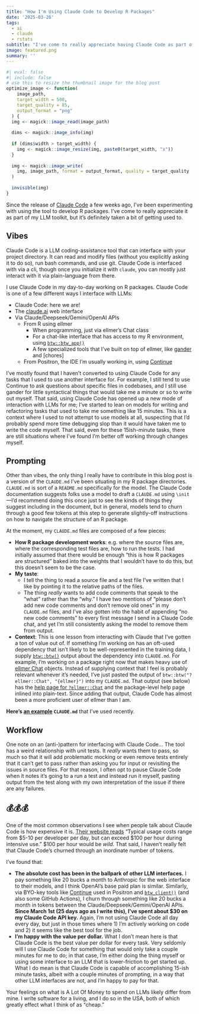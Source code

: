 ```yaml
---
title: "How I'm Using Claude Code to Develop R Packages"
date: '2025-03-26'
tags:
  - ai
  - claude
  - rstats
subtitle: "I've come to really appreciate having Claude Code as part of my LLM toolkit, but it's taken a bit of getting used to."
image: featured.png
summary: ''
---
```


```r
#| eval: false
#| include: false
# use this to resize the thumbnail image for the blog post
optimize_image <- function(
	image_path, 
	target_width = 500, 
	target_quality = 85, 
	output_format = "png"
  ) {
  img <- magick::image_read(image_path)
  
  dims <- magick::image_info(img)
  
  if (dims$width > target_width) {
    img <- magick::image_resize(img, paste0(target_width, "x"))
  }
  
  img <- magick::image_write(
	img, image_path, format = output_format, quality = target_quality
  )
  
  invisible(img)
}
```

Since the release of [Claude Code](https://docs.anthropic.com/en/docs/agents-and-tools/claude-code/overview) a few weeks ago, I've been experimenting with using the tool to develop R packages. I've come to really appreciate it as part of my LLM toolkit, but it's definitely taken a bit of getting used to.

## Vibes

Claude Code is a LLM coding-assistance tool that can interface with your project directory. It can read and modify files (without you explicitly asking it to do so), run bash commands, and use git. Claude Code is interfaced with via a cli, though once you initialize it with `claude`, you can mostly just interact with it via plain-language from there.

I use Claude Code in my day-to-day working on R packages. Claude Code is one of a few different ways I interface with LLMs:

* Claude Code: here we are!
* The [claude.ai](https://claude.ai/) web interface
* Via Claude/Deepseek/Gemini/OpenAI APIs 
	* From R using ellmer
		* When programming, just via ellmer's Chat class
		* For a chat-like interface that has access to my R environment, using [`btw::btw_app()`](https://posit-dev.github.io/btw/reference/btw_client.html)
		* A few specialized tools that I've built on top of ellmer, like [gander](https://simonpcouch.github.io/gander/) and [chores]
	* From Positron, the IDE I'm usually working in, using [Continue](https://www.continue.dev/)

I've mostly found that I haven't converted to using Claude Code for any tasks that I used to use another interface for. For example, I still tend to use Continue to ask questions about specific files in codebases, and I still use gander for little syntactical things that would take me a minute or so to write out myself. That said, using Claude Code has opened up a new mode of interaction with LLMs for me; I've started to lean on models for writing and refactoring tasks that used to take me something like 15 minutes. This is a context where I used to not attempt to use models at all, suspecting that I'd probably spend more time debugging slop than it would have taken me to write the code myself. That said, even for these 15ish-minute tasks, there are still situations where I've found I'm better off working through changes myself.

## Prompting

Other than vibes, the only thing I really have to contribute in this blog post is a version of the `CLAUDE.md` I've been situating in my R package directories. `CLAUDE.md` is sort of a `README.md` specifically for the model. The Claude Code documentation suggests folks use a model to draft a `CLAUDE.md` using `\init`—I'd recommend doing this once just to see the kinds of things they suggest including in the document, but in general, models tend to churn through a good few tokens at this step to generate slightly-off instructions on how to navigate the structure of an R package.

At the moment, my `CLAUDE.md` files are composed of a few pieces:

* **How R package development works**: e.g. where the source files are, where the corresponding test files are, how to run the tests. I had initially assumed that there would be enough "this is how R packages are structured" baked into the weights that I wouldn't have to do this, but this doesn't seem to be the case.
* **My taste**: 
	* I tell the thing to read a source file and a test file I've written that I like by pointing it to the relative paths of the files.
	* The thing _really_ wants to add code comments that speak to the "what" rather than the "why." I have two mentions of "please don't add new code comments and don't remove old ones" in my `CLAUDE.md` files, and I've also gotten into the habit of appending "no new code comments" to every first message I send in a Claude Code chat, and yet I'm still consistently asking the model to remove them from output.
* **Context**: This is one lesson from interacting with Claude that I've gotten a ton of value out of. If something I'm working on has an oft-used dependency that isn't likely to be well-represented in the training data, I supply [`btw::btw()`](https://posit-dev.github.io/btw/index.html) output about the dependency into `CLAUDE.md`. For example, I'm working on a package right now that makes heavy use of [ellmer Chat]((https://ellmer.tidyverse.org/reference/Chat.html)) objects. Instead of supplying context that I feel is probably relevant whenever it's needed, I've just pasted the output of `btw::btw("?ellmer::Chat", "{ellmer}")` into my `CLAUDE.md`. That output (see below) has the [help page for `?ellmer::Chat`](https://ellmer.tidyverse.org/reference/Chat.html) and the package-level help page inlined into plain-text. Since adding that output, Claude Code has almost been a more proficient user of ellmer than I am.

**Here's [an example](https://gist.github.com/simonpcouch/fcb6d4d2b6dc4df79f91cd1f0c2e7f52) `CLAUDE.md`** that I've used recently.

## Workflow

One note on an (anti-)pattern for interfacing with Claude Code... The tool has a weird relationship with unit tests. It _really_ wants them to pass, so much so that it will add problematic mocking or even remove tests entirely that it can't get to pass rather than asking you for input or revisiting the issues in source files. For that reason, I often opt to pause Claude Code when it notes it's going to a run a test and instead run it myself, pasting output from the test along with my own interpretation of the issue if there are any failures.

## 💰💰💰

One of the most common observations I see when people talk about Claude Code is how expensive it is. [Their website reads](https://docs.anthropic.com/en/docs/agents-and-tools/claude-code/overview#manage-costs-effectively) "Typical usage costs range from $5-10 per developer per day, but can exceed $100 per hour during intensive use." $100 per hour would be _wild_. That said, I haven't really felt that Claude Code's churned through an inordinate number of tokens.

I've found that:

* **The absolute cost has been in the ballpark of other LLM interfaces.** I pay something like 20 bucks a month to Anthropic for the web interface to their models, and I think OpenAI's base paid plan is similar. Similarly, via BYO-key tools like [Continue](https://www.continue.dev/) used in Positron and [`btw_client()`](https://posit-dev.github.io/btw/reference/btw_client.html) (and also some GitHub Actions), I churn through something like 20 bucks a month in tokens between the Claude/Deepseek/Gemini/OpenAI APIs. **Since March 1st (25 days ago as I write this), I've spent about $30 on my Claude Code API key.** Again, I'm not using Claude Code all day every day, but just in those times where 1) I'm actively working on code and 2) it seems like the best tool for the job.
* **I'm happy with the value per dollar.** What I don't mean here is that Claude Code is the best value per dollar for every task. Very seldomly will I use Claude Code for something that would only take a couple minutes for me to do; in that case, I'm either doing the thing myself or using some interface to an LLM that is lower-friction to get started up. What I do mean is that Claude Code is capable of accomplishing 15-ish minute tasks, albeit with a couple minutes of prompting, in a way that other LLM interfaces are not, and I'm happy to pay for that.

Your feelings on what is A Lot Of Money to spend on LLMs likely differ from mine. I write software for a living, and I do so in the USA, both of which greatly effect what I think of as "cheap."
